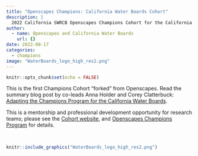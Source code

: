 ```yaml
---
title: "Openscapes Champions: California Water Boards Cohort"
description: |
  2022 California SWRCB Openscapes Champions Cohort for the California State Water Resources Control Board (SWRCB, "Water Boards"), with staff participation from the Office of Information Management and Analysis (OIMA) and the Division of Water Quality (DWQ)
author:
  - name: Openscapes and California Water Boards
    url: {}
date: 2022-08-17
categories:
  - champions
image: "WaterBoards_logo_high_res2.png"   
---
```


```r
knitr::opts_chunk$set(echo = FALSE)
```

This is the first Champions Cohort "forked" from Openscapes. Read the summary blog post by co-leads Anna Holder and Corey Clatterbuck: [Adapting the Champions Program for the California Water Boards](https://www.openscapes.org/blog/2022/12/02/swrcb-2022/).

This is a mentorship and professional development opportunity for research teams; please see the [Cohort website](https://openscapes.github.io/2022-swrcb/), and [Openscapes Champions Program](https://www.openscapes.org/champions/) for details.

<br>

```r
knitr::include_graphics("WaterBoards_logo_high_res2.png")  
```
